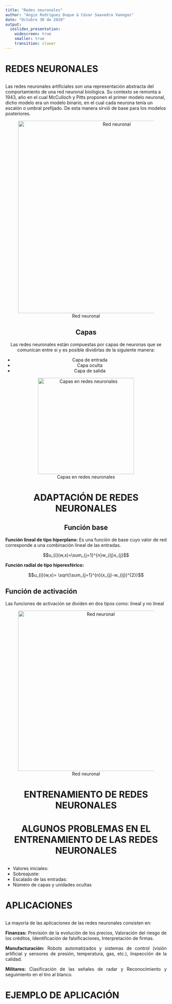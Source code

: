 ```yaml
---
title: "Redes neuronales"
author: "Angie Rodríguez Duque & César Saavedra Vanegas"
date: "Octubre 30 de 2020"
output:
  ioslides_presentation:
    widescreen: true 
    smaller: true 
    transition: slower
---
```


# REDES NEURONALES

##
Las redes neuronales artificiales son una representación abstracta del comportamiento de una red neuronal biológica. Su contexto se remonta a 1943, año en el cual McCulloch y Pitts proponen el primer modelo neuronal, dicho modelo era un modelo binario, en el cual cada neurona tenía un escalón o umbral prefijado. De esta manera sirvió de base para los modelos posteriores.

<center>
![Red neuronal](4.gif "Regresión local"){width=600px}

## Capas

Las redes neuronales están compuestas por capas de neuronas que se comunican entre si y es posible dividirlas de la siguiente manera: 

<div class="columns-2">

- Capa de entrada
- Capa oculta
- Capa de salida

![Capas en redes neuronales](3.png "Red neuronal"){width=300px}
<div class="columns-2">

# ADAPTACIÓN DE REDES NEURONALES


## Función base
<div style="text-align: justify">
**Función lineal de tipo hiperplano:** Es una función de base cuyo valor de red corresponde a una combinación lineal de las entradas.


$$u_{i}(w,x)=\sum_{j=1}^{n}w_{ij}x_{j}$$    


**Función radial de tipo hiperesférico:**

$$u_{i}(w,x)= \sqrt{\sum_{j=1}^{n}(x_{j}-w_{ij})^{2}}$$
<div/>
## Función de activación
<div style="text-align: justify">
Las funciones de activación se dividen en dos tipos como: lineal y no lineal

<center>
![Red neuronal](funciones.jpg "Regresión local"){width=500px}

<div/>
# ENTRENAMIENTO DE REDES NEURONALES

## 


# ALGUNOS PROBLEMAS EN EL ENTRENAMIENTO DE LAS REDES NEURONALES
##
<div style="text-align: justify">

+ Valores iniciales:
+ Sobreajuste:
+ Escalado de las entradas:
+ Número de capas y unidades ocultas

<div/>

# APLICACIONES
##
<div style="text-align: justify">

La mayoría de las aplicaciones de las redes neuronales consisten en:

**Finanzas:** Previsión de la evolución de los precios, Valoración del riesgo de los créditos, Identificación de falsificaciones, Interpretación de firmas. 

**Manufacturación:** Robots automatizados y sistemas de control (visión artificial y sensores de presión, temperatura, gas, etc.), Inspección de la calidad. 

**Militares:** Clasificación de las señales de radar y Reconocimiento y seguimiento en el tiro al blanco. 

<div/>

# EJEMPLO DE APLICACIÓN

